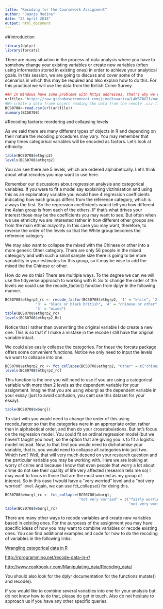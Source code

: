 ```yaml
---
title: "Recoding for the Coursework Assignment"
author: "Juanjo Medina"
date: "24 April 2018"
output: html_document
---
```


##Introduction

```r
library(dplyr)
library(forcats)
```


There are many situation in the process of data analysis where you have to somehow change your existing variables or create new variables (often using information stored in existing ones) in order to achieve your analytical goals. In this session, we are going to discuss and cover some of the scenarios in which this may be required and also explain how to do this. For this practical we will use the data from the British Crime Survey. 

```r
##R in Windows have some problems with https addresses, that's why we need to do this first:
urlfile<-'https://raw.githubusercontent.com/jjmedinaariza/LAWS70821/master/BCS0708.csv'
#We create a data frame object reading the data from the remote .csv file
BCS0708<-read.csv(url(urlfile))
summary(BCS0708)
```

#Recoding factors: reordering and collapsing levels

As we said there are many different types of objects in R and depending on their nature the recoding procedures may vary. You may remember that many times categorical variables will be encoded as factors. Let's look at ethnicity:

```r
table(BCS0708$ethgrp2)
levels(BCS0708$ethgrp2)
```

You can see there are 5 levels, which are ordered alphabetically. Let's think about what recodes you may want to use here.

Remember our discussions about regression analysis and categorical variables. If you were to fit a model say explaining victimisation and using this as an explanatory variable you would have 4 regression coefficients indicating how each groups differs from the reference category, which is always the first. So the regression coefficients would tell you how different the Asian group is from each of the others. IF that's what drives your interest those may be the coefficients you may want to see. But often when we use ethnicity we are interested rather in how different other groups are from the main ethnic mayority. In this case you may want, therefore, to reverse the order of the levels so that the White group becomes the reference category.

We may also want to collapse the mixed with the Chinese or other into a more generic Other category. There are only 56 people in the mixed cateogory and with such a small sample size there is going to be more variability in your estimates for this group, so it may be wise to add the mixed the the Chinese or other.

How do we do this? There are multiple ways. To the degree we can we will use the tidyverse approach to working with R. So to change the order of the levels we could use the recode_factor() function from dplyr in the following manner.

```r
BCS0708$ethgrp2_rc <- recode_factor(BCS0708$ethgrp2, '1' = "white", '2' = "asian or asian british", 
              '3' = "black or black british", '4' = "chinese or other", 
              '5' = "mixed")
table(BCS0708$ethgrp2_rc)
levels(BCS0708$ethgrp2_Rc)
```

Notice that I rather than overwriting the original variable I do create a new one. This is so that if I make a mistake in the recode I still have the original variable intact.

We could also easily collapse the categories. For these the forcats package offers some convenient functions. Notice we only need to input the levels we want to collapse into one.

```r

BCS0708$ethgrp2_rc <- fct_collapse(BCS0708$ethgrp2, "Other" = c("chinese or other", "mixed"))
levels(BCS0708$ethgrp2_rc)               

```

This function is the one you will need to use if you are using a categorical variable with more than 2 levels as the dependent variable for your assignment. Imagine that you are using wburgl as the dependent variable in your essay (just to avoid confusion, you cant use this dataset for your essay).

```r
table(BCS0708$wburgl)
```

To start with you would need to change the order of this using recode_factor so that the categories were in an appropriate order, rather than in alphabetical order, and then do your crosstabulations. But let's focus on the regression model. You could fit an ordinal regression model (but we haven't taught you how), so the option that are giving you is to fit a logistic model instead. Now, to that first you would need to dichotomise your variable, that is, you would need to collapse all categories into just two. Which two? Well, that will very much depend on your research question and the particular variable you may be working with. Here we are looking at worry of crime and because I know that even people that worry a lot about crime do not see their quality of life very affected (research tells me so) I may want to focus in those that are the most worried as my group of interest. So in this case I would have a "very worried" level and a "not very worried" level. Again, we can use fct_collapse() for doing this.

```r
BCS0708$wburgl_rc <- fct_collapse(BCS0708$wburgl, 
                                  "not very worried" = c("fairly worried", "not at all worried",
                                                         "not very worried"))
table(BCS0708$wburgl_rc)
```

There are many other ways to recode variables and create new variables based in existing ones. For the purposes of the assignment you may have specific ideas of how you may want to combine variables or recode existing ones. You can find additional examples and code for how to do the recoding of variables in the following links:

[Wrangling categorical data in R](https://peerj.com/preprints/3163.pdf)

[http://rprogramming.net/recode-data-in-r/](http://rprogramming.net/recode-data-in-r/)

[http://www.cookbook-r.com/Manipulating_data/Recoding_data/](http://www.cookbook-r.com/Manipulating_data/Recoding_data/)

You should also look for the dplyr documentation for the functions mutate() and recode().

If you would like to combine several variables into one for your analysis but do not know how to do that, please do get in touch. Also do not hesitate to approach us if you have any other specific queries.



